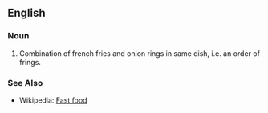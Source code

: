 ==English==
===Noun===
#Combination of french fries and onion rings in same dish, i.e. an order of frings.
===See Also===
*Wikipedia: [[w:Fast_food|Fast food]]